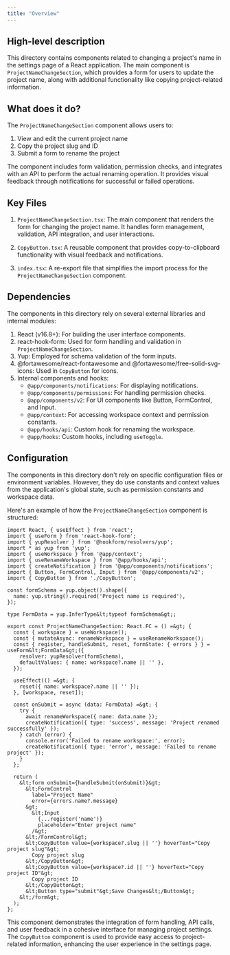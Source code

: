 ```yaml
---
title: "Overview"
---
```


## High-level description
This directory contains components related to changing a project's name in the settings page of a React application. The main component is `ProjectNameChangeSection`, which provides a form for users to update the project name, along with additional functionality like copying project-related information.

## What does it do?
The `ProjectNameChangeSection` component allows users to:
1. View and edit the current project name
2. Copy the project slug and ID
3. Submit a form to rename the project

The component includes form validation, permission checks, and integrates with an API to perform the actual renaming operation. It provides visual feedback through notifications for successful or failed operations.

## Key Files
1. `ProjectNameChangeSection.tsx`: The main component that renders the form for changing the project name. It handles form management, validation, API integration, and user interactions.

2. `CopyButton.tsx`: A reusable component that provides copy-to-clipboard functionality with visual feedback and notifications.

3. `index.tsx`: A re-export file that simplifies the import process for the `ProjectNameChangeSection` component.

## Dependencies
The components in this directory rely on several external libraries and internal modules:

1. React (v16.8+): For building the user interface components.
2. react-hook-form: Used for form handling and validation in `ProjectNameChangeSection`.
3. Yup: Employed for schema validation of the form inputs.
4. @fortawesome/react-fontawesome and @fortawesome/free-solid-svg-icons: Used in `CopyButton` for icons.
5. Internal components and hooks:
   - `@app/components/notifications`: For displaying notifications.
   - `@app/components/permissions`: For handling permission checks.
   - `@app/components/v2`: For UI components like Button, FormControl, and Input.
   - `@app/context`: For accessing workspace context and permission constants.
   - `@app/hooks/api`: Custom hook for renaming the workspace.
   - `@app/hooks`: Custom hooks, including `useToggle`.

## Configuration
The components in this directory don't rely on specific configuration files or environment variables. However, they do use constants and context values from the application's global state, such as permission constants and workspace data.

Here's an example of how the `ProjectNameChangeSection` component is structured:

```tsx
import React, { useEffect } from 'react';
import { useForm } from 'react-hook-form';
import { yupResolver } from '@hookform/resolvers/yup';
import * as yup from 'yup';
import { useWorkspace } from '@app/context';
import { useRenameWorkspace } from '@app/hooks/api';
import { createNotification } from '@app/components/notifications';
import { Button, FormControl, Input } from '@app/components/v2';
import { CopyButton } from './CopyButton';

const formSchema = yup.object().shape({
  name: yup.string().required('Project name is required'),
});

type FormData = yup.InferType&lt;typeof formSchema&gt;;

export const ProjectNameChangeSection: React.FC = () =&gt; {
  const { workspace } = useWorkspace();
  const { mutateAsync: renameWorkspace } = useRenameWorkspace();
  const { register, handleSubmit, reset, formState: { errors } } = useForm&lt;FormData&gt;({
    resolver: yupResolver(formSchema),
    defaultValues: { name: workspace?.name || '' },
  });

  useEffect(() =&gt; {
    reset({ name: workspace?.name || '' });
  }, [workspace, reset]);

  const onSubmit = async (data: FormData) =&gt; {
    try {
      await renameWorkspace({ name: data.name });
      createNotification({ type: 'success', message: 'Project renamed successfully' });
    } catch (error) {
      console.error('Failed to rename workspace:', error);
      createNotification({ type: 'error', message: 'Failed to rename project' });
    }
  };

  return (
    &lt;form onSubmit={handleSubmit(onSubmit)}&gt;
      &lt;FormControl
        label="Project Name"
        error={errors.name?.message}
      &gt;
        &lt;Input
          {...register('name')}
          placeholder="Enter project name"
        /&gt;
      &lt;/FormControl&gt;
      &lt;CopyButton value={workspace?.slug || ''} hoverText="Copy project slug"&gt;
        Copy project slug
      &lt;/CopyButton&gt;
      &lt;CopyButton value={workspace?.id || ''} hoverText="Copy project ID"&gt;
        Copy project ID
      &lt;/CopyButton&gt;
      &lt;Button type="submit"&gt;Save Changes&lt;/Button&gt;
    &lt;/form&gt;
  );
};
```

This component demonstrates the integration of form handling, API calls, and user feedback in a cohesive interface for managing project settings. The `CopyButton` component is used to provide easy access to project-related information, enhancing the user experience in the settings page.